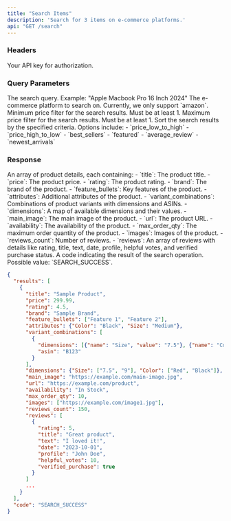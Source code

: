```yaml
---
title: "Search Items"
description: 'Search for 3 items on e-commerce platforms.'
api: "GET /search"
---
```


### Headers

<ParamField header="authorization" type="string" required>
  Your API key for authorization.
</ParamField>

### Query Parameters

<ParamField query="q" type="string" required>
  The search query. Example: "Apple Macbook Pro 16 Inch 2024"
</ParamField>

<ParamField query="platform" type="string" required>
  The e-commerce platform to search on. Currently, we only support `amazon`.
</ParamField>
        
<ParamField query="price_min" type="integer">
  Minimum price filter for the search results. Must be at least 1.
</ParamField>

<ParamField query="price_max" type="integer">
  Maximum price filter for the search results. Must be at least 1.
</ParamField>

<ParamField query="sort_by" type="string">
  Sort the search results by the specified criteria. Options include:
  - `price_low_to_high`
  - `price_high_to_low`
  - `best_sellers`
  - `featured`
  - `average_review`
  - `newest_arrivals`
</ParamField>

### Response

<ResponseField name="results" type="array">
  An array of product details, each containing:
  - `title`: The product title.
  - `price`: The product price.
  - `rating`: The product rating.
  - `brand`: The brand of the product.
  - `feature_bullets`: Key features of the product.
  - `attributes`: Additional attributes of the product.
  - `variant_combinations`: Combinations of product variants with dimensions and ASINs.
  - `dimensions`: A map of available dimensions and their values.
  - `main_image`: The main image of the product.
  - `url`: The product URL.
  - `availability`: The availability of the product.
  - `max_order_qty`: The maximum order quantity of the product.
  - `images`: Images of the product.
  - `reviews_count`: Number of reviews.
  - `reviews`: An array of reviews with details like rating, title, text, date, profile, helpful votes, and verified purchase status.
</ResponseField>

<ResponseField name="code" type="string">
  A code indicating the result of the search operation. Possible value: `SEARCH_SUCCESS`.
</ResponseField>

<ResponseExample>

```json Response
{
  "results": [
    {
      "title": "Sample Product",
      "price": 299.99,
      "rating": 4.5,
      "brand": "Sample Brand",
      "feature_bullets": ["Feature 1", "Feature 2"],
      "attributes": {"Color": "Black", "Size": "Medium"},
      "variant_combinations": [
        {
          "dimensions": [{"name": "Size", "value": "7.5"}, {"name": "Color", "value": "Red"}],
          "asin": "B123"
        }
      ],
      "dimensions": {"Size": ["7.5", "9"], "Color": ["Red", "Black"]},
      "main_image": "https://example.com/main-image.jpg",
      "url": "https://example.com/product",
      "availability": "In Stock",
      "max_order_qty": 10,
      "images": ["https://example.com/image1.jpg"],
      "reviews_count": 150,
      "reviews": [
        {
          "rating": 5,
          "title": "Great product",
          "text": "I loved it!",
          "date": "2023-10-01",
          "profile": "John Doe",
          "helpful_votes": 10,
          "verified_purchase": true
        }
      ]
      ...
    }
  ],
  "code": "SEARCH_SUCCESS"
}
```

</ResponseExample>

